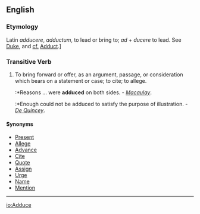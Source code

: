 ==English==

===Etymology===
Latin ''adducere'', ''adductum'', to lead or bring to; ''ad'' + ''ducere'' to lead. See [[Duke]], and [[cf.]] [[Adduct]].] 

===Transitive Verb===

#To bring forward or offer, as an argument, passage, or consideration which bears on a statement or case; to cite; to allege.
#:*Reasons ... were '''adduced''' on both sides. - ''[[Macaulay]]''.
#:*Enough could not be adduced to satisfy the purpose of illustration. - ''[[De Quincey]]''.

====Synonyms====
*[[Present]]
*[[Allege]]
*[[Advance]]
*[[Cite]]
*[[Quote]]
*[[Assign]]
*[[Urge]]
*[[Name]]
*[[Mention]]


----
{{webster}}

[[io:Adduce]]